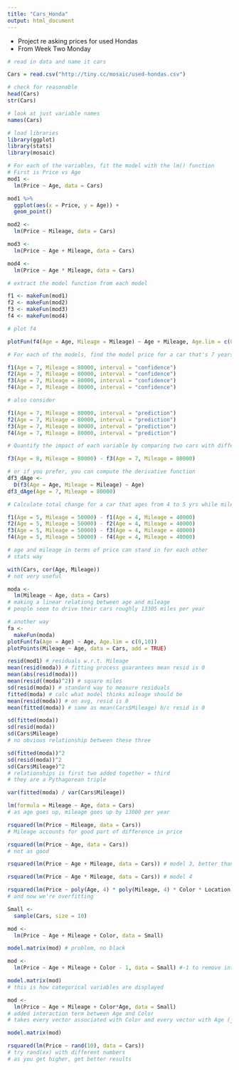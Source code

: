 ```yaml
---
title: "Cars_Honda"
output: html_document
---
```


* Project re asking prices for used Hondas
* From Week Two Monday

```r
# read in data and name it cars

Cars = read.csv("http://tiny.cc/mosaic/used-hondas.csv")

# check for reasonable
head(Cars)
str(Cars)

# look at just variable names
names(Cars)
```

```r
# load libraries
library(ggplot)
library(stats)
library(mosaic)
```

```r
# For each of the variables, fit the model with the lm() function
# First is Price vs Age
mod1 <- 
  lm(Price ~ Age, data = Cars)

mod1 %>% 
  ggplot(aes(x = Price, y = Age)) +
  geom_point()
```

```r
mod2 <- 
  lm(Price ~ Mileage, data = Cars)
```

```r
mod3 <- 
  lm(Price ~ Age + Mileage, data = Cars)
```

```r
mod4 <- 
  lm(Price ~ Age * Mileage, data = Cars)
```

```r
# extract the model function from each model

f1 <- makeFun(mod1)
f2 <- makeFun(mod2)
f3 <- makeFun(mod3)
f4 <- makeFun(mod4)
```

```r
# plot f4

plotFun(f4(Age = Age, Mileage = Mileage) ~ Age + Mileage, Age.lim = c(0, 10), Mileage.lim = c(0,6000))
```

```r
# For each of the models, find the model price for a car that's 7 years old with 80,000 miles

f1(Age = 7, Mileage = 80000, interval = "confidence")
f2(Age = 7, Mileage = 80000, interval = "confidence")
f3(Age = 7, Mileage = 80000, interval = "confidence")
f4(Age = 7, Mileage = 80000, interval = "confidence")
```

```r
# also consider 

f1(Age = 7, Mileage = 80000, interval = "prediction")
f2(Age = 7, Mileage = 80000, interval = "prediction")
f3(Age = 7, Mileage = 80000, interval = "prediction")
f4(Age = 7, Mileage = 80000, interval = "prediction")
```

```r
# Quantify the impact of each variable by comparing two cars with different values for that variable

f3(Age = 8, Mileage = 80000) - f3(Age = 7, Mileage = 80000)

# or if you prefer, you can compute the derivative function
df3_dAge <- 
  D(f3(Age = Age, Mileage = Mileage) ~ Age)
df3_dAge(Age = 7, Mileage = 80000)
```

```r
# Calculate total change for a car that ages from 4 to 5 yrs while mileage increases from 40,000 to 50,000

f1(Age = 5, Mileage = 50000) - f1(Age = 4, Mileage = 40000)
f2(Age = 5, Mileage = 50000) - f2(Age = 4, Mileage = 40000)
f3(Age = 5, Mileage = 50000) - f3(Age = 4, Mileage = 40000)
f4(Age = 5, Mileage = 50000) - f4(Age = 4, Mileage = 40000)
```

```r
# age and mileage in terms of price can stand in for each other
# stats way

with(Cars, cor(Age, Mileage))
# not very useful

moda <- 
  lm(Mileage ~ Age, data = Cars)
# making a linear relationg between age and mileage
# people seem to drive their cars roughly 13305 miles per year

# another way
fa <- 
  makeFun(moda)
plotFun(fa(Age = Age) ~ Age, Age.lim = c(0,10))
plotPoints(Mileage ~ Age, data = Cars, add = TRUE)
```

```r
resid(mod1) # residuals w.r.t. Mileage
mean(resid(moda)) # fitting process guarantees mean resid is 0
mean(abs(resid(moda)))
mean(resid((moda)^2)) # square miles
sd(resid(moda)) # standard way to measure residuals
fitted(moda) # calc what model thinks mileage should be
mean(resid(moda)) # on avg, resid is 0
mean(fitted(moda)) # same as mean(Cars$Mileage) b/c resid is 0

sd(fitted(moda))
sd(resid(moda))
sd(Cars$Mileage)
# no obvious relationship between these three

sd(fitted(moda))^2
sd(resid(moda))^2
sd(Cars$Mileage)^2
# relationships is first two added together = third
# they are a Pythagorean triple

var(fitted(moda) / var(Cars$Mileage))

lm(formula = Mileage ~ Age, data = Cars)
# as age goes up, mileage goes up by 13000 per year

rsquared(lm(Price ~ Mileage, data = Cars))
# Mileage accounts for good part of difference in price

rsquared(lm(Price ~ Age, data = Cars))
# not as good

rsquared(lm(Price ~ Age + Mileage, data = Cars)) # model 3, better than mod1 or 2

rsquared(lm(Price ~ Age * Mileage, data = Cars)) # model 4

rsquared(lm(Price ~ poly(Age, 4) * poly(Mileage, 4) * Color * Location, data = Cars))
# and now we're overfitting
```

```r
Small <- 
  sample(Cars, size = 10)
```

```r
mod <- 
  lm(Price ~ Age + Mileage + Color, data = Small)

model.matrix(mod) # problem, no black

mod <- 
  lm(Price ~ Age + Mileage + Color - 1, data = Small) #-1 to remove intercept

model.matrix(mod)
# this is how categorical variables are displayed
```

```r
mod <- 
  lm(Price ~ Age + Mileage + Color*Age, data = Small)
# added interaction term between Age and Color
# takes every vector associated with Color and every vector with Age (just one in this case) and does cross multiplication

model.matrix(mod)
```

```r
rsquared(lm(Price ~ rand(10), data = Cars))
# try rand(xx) with different numbers
# as you get higher, get better results
```






















